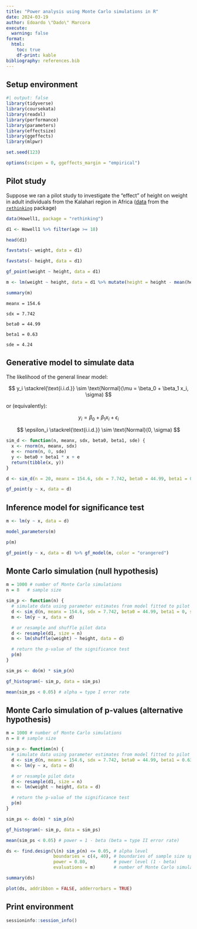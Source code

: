 ```yaml
---
title: "Power analysis using Monte Carlo simulations in R"
date: 2024-03-19
author: Edoardo \"Dado\" Marcora
execute:
  warning: false
format:
  html:
    toc: true
    df-print: kable
bibliography: references.bib
---
```


## Setup environment

```r
#| output: false
library(tidyverse)
library(coursekata)
library(readxl)
library(performance)
library(parameters)
library(effectsize)
library(ggeffects)
library(mlpwr)

set.seed(123)

options(scipen = 0, ggeffects_margin = "empirical")
```

## Pilot study

Suppose we ran a pilot study to investigate the "effect" of height on weight in adult individuals from the Kalahari region in Africa ([data](https://raw.githubusercontent.com/rmcelreath/rethinking/master/data/Howell1.csv) from the [`rethinking`](https://github.com/rmcelreath/rethinking) package)

```r
data(Howell1, package = "rethinking")

d1 <- Howell1 %>% filter(age >= 18)

head(d1)
```

```r
favstats(~ weight, data = d1)
```

```r
favstats(~ height, data = d1)
```

```r
gf_point(weight ~ height, data = d1)
```

```r
m <- lm(weight ~ height, data = d1 %>% mutate(height = height - mean(height)))

summary(m)
```

`meanx = 154.6`

`sdx = 7.742`

`beta0 = 44.99`

`beta1 = 0.63`

`sde = 4.24`

## Generative model to simulate data

The likelihood of the general linear model:

$$
y_i \stackrel{\text{i.i.d.}} \sim \text{Normal}(\mu = \beta_0 + \beta_1 x_i, \sigma)
$$

or (equivalently):

$$
y_i = \beta_0 + \beta_1 x_i + \epsilon_i
$$

$$
\epsilon_i \stackrel{\text{i.i.d.}} \sim \text{Normal}(0, \sigma)
$$

```r
sim_d <- function(n, meanx, sdx, beta0, beta1, sde) {
  x <- rnorm(n, meanx, sdx)
  e <- rnorm(n, 0, sde)
  y <- beta0 + beta1 * x + e
  return(tibble(x, y))
}
```

```r
d <- sim_d(n = 20, meanx = 154.6, sdx = 7.742, beta0 = 44.99, beta1 = 0.63, sde = 4.24)
```

```r
gf_point(y ~ x, data = d)
```

## Inference model for significance test

```r
m <- lm(y ~ x, data = d)

model_parameters(m)
```

```r
p(m)
```

```r
gf_point(y ~ x, data = d) %>% gf_model(m, color = "orangered")
```

## Monte Carlo simulation (null hypothesis)

```r
m = 1000 # number of Monte Carlo simulations
n = 8   # sample size

sim_p <- function(n) {
  # simulate data using parameter estimates from model fitted to pilot data except b1 = 0
  d <- sim_d(n, meanx = 154.6, sdx = 7.742, beta0 = 44.99, beta1 = 0, sde = 4.24)
  m <- lm(y ~ x, data = d)

  # or resample and shuffle pilot data
  d <- resample(d1, size = n)
  m <- lm(shuffle(weight) ~ height, data = d)

  # return the p-value of the significance test
  p(m)
}

sim_ps <- do(m) * sim_p(n)
```

```r
gf_histogram(~ sim_p, data = sim_ps)
```

```r
mean(sim_ps < 0.05) # alpha = type I error rate
```

## Monte Carlo simulation of p-values (alternative hypothesis)

```r
m = 1000 # number of Monte Carlo simulations
n = 8 # sample size

sim_p <- function(n) {
  # simulate data using parameter estimates from model fitted to pilot data
  d <- sim_d(n, meanx = 154.6, sdx = 7.742, beta0 = 44.99, beta1 = 0.63, sde = 4.24)
  m <- lm(y ~ x, data = d)

  # or resample pilot data
  d <- resample(d1, size = n)
  m <- lm(weight ~ height, data = d)

  # return the p-value of the significance test
  p(m)
}

sim_ps <- do(m) * sim_p(n)
```

```r
gf_histogram(~ sim_p, data = sim_ps)
```

```r
mean(sim_ps < 0.05) # power = 1 - beta (beta = type II error rate)
```

```r
ds <- find.design(\(n) sim_p(n) <= 0.05, # alpha level
                  boundaries = c(4, 40), # boundaries of sample size space to explore
                  power = 0.80,          # power level (1 - beta)
                  evaluations = m)       # number of Monte Carlo simulations
```

```r
summary(ds)
```

```r
plot(ds, addribbon = FALSE, adderrorbars = TRUE)
```

## Print environment

```r
sessioninfo::session_info()
```
